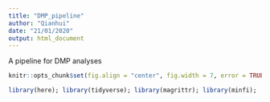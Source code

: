 ```yaml
---
title: "DMP_pipeline"
author: "Qianhui"
date: "21/01/2020"
output: html_document
---
```


A pipeline for DMP analyses

```r

knitr::opts_chunk$set(fig.align = "center", fig.width = 7, error = TRUE, echo = TRUE) 

```

```r

library(here); library(tidyverse); library(magrittr); library(minfi);

```
